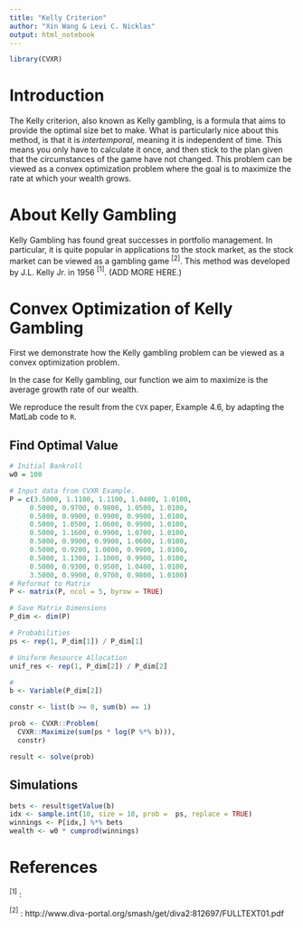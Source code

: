 ```yaml
---
title: "Kelly Criterion"
author: "Xin Wang & Levi C. Nicklas"
output: html_notebook
---
```


```r
library(CVXR)
```

# Introduction

The Kelly criterion, also known as Kelly gambling, is a formula that aims to provide the optimal size bet to make. What is particularly nice about this method, is that it is *intertemporal*, meaning it is independent of time. This means you only have to calculate it once, and then stick to the plan given that the circumstances of the game have not changed. This problem can be viewed as a convex optimization problem where the goal is to maximize the rate at which your wealth grows.

# About Kelly Gambling

Kelly Gambling has found great successes in portfolio management. In particular, it is quite popular in applications to the stock market, as the stock market can be viewed as a gambling game $^{[2]}$. This method was developed by J.L. Kelly Jr. in 1956  $^{[1]}$. (ADD MORE HERE.)

# Convex Optimization of Kelly Gambling
First we demonstrate how the Kelly gambling problem can be viewed as a convex optimization problem. 

In the case for Kelly gambling, our function we aim to maximize is the average growth rate of our wealth. 

We reproduce the result from the `CVX` paper, Example 4.6, by adapting the MatLab code to `R`.

## Find Optimal Value

```r
# Initial Bankroll
w0 = 100

# Input data from CVXR Example.
P = c(3.5000, 1.1100, 1.1100, 1.0400, 1.0100,
     0.5000, 0.9700, 0.9800, 1.0500, 1.0100,
     0.5000, 0.9900, 0.9900, 0.9900, 1.0100,
     0.5000, 1.0500, 1.0600, 0.9900, 1.0100,
     0.5000, 1.1600, 0.9900, 1.0700, 1.0100,
     0.5000, 0.9900, 0.9900, 1.0600, 1.0100,
     0.5000, 0.9200, 1.0800, 0.9900, 1.0100,
     0.5000, 1.1300, 1.1000, 0.9900, 1.0100,
     0.5000, 0.9300, 0.9500, 1.0400, 1.0100,
     3.5000, 0.9900, 0.9700, 0.9800, 1.0100)
# Reformat to Matrix
P <- matrix(P, ncol = 5, byrow = TRUE)

# Save Matrix Dimensions
P_dim <- dim(P)

# Probabilities
ps <- rep(1, P_dim[1]) / P_dim[1]

# Uniform Resource Allocation
unif_res <- rep(1, P_dim[2]) / P_dim[2]

# 
b <- Variable(P_dim[2])
```

```r
constr <- list(b >= 0, sum(b) == 1)

prob <- CVXR::Problem(
  CVXR::Maximize(sum(ps * log(P %*% b))),
  constr)

result <- solve(prob)
```

## Simulations

```r
bets <- result$getValue(b)
idx <- sample.int(10, size = 10, prob =  ps, replace = TRUE)
winnings <- P[idx,] %*% bets
wealth <- w0 * cumprod(winnings)


```




# References
$^{[1]}$ : 

$^{[2]}$ : http://www.diva-portal.org/smash/get/diva2:812697/FULLTEXT01.pdf 




